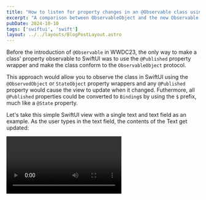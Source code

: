 ```yaml
---
title: "How to listen for property changes in an @Observable class using AsyncStreams"
excerpt: "A comparison between ObservableObject and the new Observable macro and how to listen and react to property changes in both."
pubDate: 2024-10-10
tags: ['swiftui', 'swift']
layout: ../../layouts/BlogPostLayout.astro
---
```



Before the introduction of `@Observable` in WWDC23, the only way to make a class' property observable to SwiftUI was to use the `@Published` property wrapper and make the class conform to the `ObservableObject` protocol. 

This approach would allow you to observe the class in SwiftUI using the `@ObservedObject` or `StateObject` property wrappers and any `@Published` property would cause the view to update when it changed. Futhermore, all `@Published` properties could be converted to `Binding`s by using the `$` prefix, much like a `@State` property.

Let's take this simple SwiftUI view with a single text and text field as an example. As the user types in the text field, the contents of the Text get updated:

<Video name="async-streams-textfield-demo.png" />

Let's implement the logic for this view using a ViewModel that conforms to `ObservableObject` and has a `@Published` property:

```swift:ViewModel.swift
import Foundation

class ViewModel: ObservableObject {
    @Published var text = ""
}
```

And let's now use this ViewModel in the view:

```swift:ContentView.swift
import SwiftUI

struct ContentView: View {
    @StateObject var viewModel = ViewModel()
    
    var body: some View {
        VStack {
            Text(viewModel.text)
            TextField("Type something", text: $viewModel.text)
                .textFieldStyle(.roundedBorder)
        }
        .padding()
    }
}
```

Let's now see how you can achieve the same result using the new `@Observable` macro in the ViewModel:

```swift:ViewModel.swift
import Foundation

@Observable class ViewModel {
    var text = ""
}
```

And then update the SwiftUI view to use the `@Observable` ViewModel:

```swift:ContentView.swift
import SwiftUI

struct ContentView: View {
    @State var viewModel = ViewModel()
    
    var body: some View {
        VStack {
            Text(viewModel.text)
            TextField("Type something", text: $viewModel.text)
                .textFieldStyle(.roundedBorder)
        }
        .padding()
    }
}
```

As you can see, the migration is pretty straightforward. The main differences betweent the two approaches are:

1. You don't need to conform to `ObservableObject` anymore, you decorate the class with the `@Observable` macro instead.
2. You don't need to use the `@Published` property wrapper anymore, you just declare the property as a regular property. By default, all properties in the class will be observed, but you can also specify which properties you want to observe by using the `@ObservationIgnored` macro on the property itself.
3. You don't need to use the `@StateObject` property wrapper anymore, you just use the normal `@State` property wrapper instead.

## Observing property changes

Let's now consider that you want to perform an action every time the `text` property changes or, in other words, when the user types in the text field. This is exactly how search works in most apps: as you type, a network request is fired and the results are updated in the UI.

### Using ObservableObject

Side effects are incredibly simple to achieve when using the `ObservableObject` protocol and `@Published` properties. As the `@Published` property wrapper uses `Combine` under the hood, you can access its underlying publisher using the `$` prefix and then use the `sink` method to listen for changes:

```swift:ViewModel.swift
import Foundation
import Combine

class ViewModel: ObservableObject {
    @Published var text = ""
    
    private var cancellable: AnyCancellable?
    
    init() {
        cancellable = $text
            .sink { text in
                print("✅ Text changed to: \(text)")
            }
    }
    
    deinit {
        cancellable?.cancel()
    }
}
```

The benefit this approach has is that you can easily cancel the subscription at any time by calling `cancel` on the `AnyCancellable` instance and that you can leverage the full power of `Combine` to perform complex operations.

For example, when the user types in the text field, you could debounce the text changes and only perform the search when the input is not emtpy, filter out duplicate searches and after the user has stopped typing for a certain amount of time:

```swift:ViewModel.swift
cancellable = $text
    .filter { !$0.isEmpty }
    .removeDuplicates()
    .debounce(for: 0.5, scheduler: DispatchQueue.global(qos: .userInitiated))
    .sink { text in
        print("✅ Text changed to: \(text)")
    }
```

### Using AsyncStreams

Reacting to property changes is fairly straightforward using the `@Observable` macro as well. You can simply use the `willSet` or `didSet` property observers to listen for changes:

```swift:ViewModel.swift
import Foundation

@Observable class ViewModel {
    var text = "" {
        willSet {
            print("✅ Text changed to: \(text)")
        }
    }
}
```

Unfortunately, when performing the same complex operations as we did with `Combine`, the `willSet` and `didSet` property observers are not enough. This is where `AsyncStream`s come into play. 

You can create a new `AsyncStream` instance and use the `yield` method to publish new changes:

```swift:ViewModel.swift
import Foundation

@Observable final class ViewModel {
    private let (textStream, continuation) = AsyncStream.makeStream(of: String.self)
    var text = "" {
        willSet {
            continuation.yield(newValue)
        }
    }
    
    init() {
        Task {
            for await text in textStream {
                print("✅ Text changed to: \(text)")
            }
        }
    }
    
    deinit {
        continuation.finish()
    }
} 
```

To perform the same complex operations as we did with `Combine`, you can use [Apple's swift-async-algorithms Swift Package](https://github.com/apple/swift-async-algorithms) and leverage the vast amount of operators it provides:

```swift:ViewModel.swift
import Foundation
import AsyncAlgorithms

@Observable final class ViewModel {
    // ...

    init() {
        Task {
            for await text in textStream
                .filter({ !$0.isEmpty })
                .removeDuplicates()
                .debounce(for: .seconds(0.5)) {
                print("✅ Text changed to: \(text)")
            }
        }
    }

    // ...
}
```

It is true that you can achieve the same result by creating a `Combine` publisher instead of an `AsyncStream` and use the `sink` method to listen for changes. However, `AsyncStream`s seem to be a more natural fit with `async/await` and a more future-proof solution given the direction Swift is heading towards.